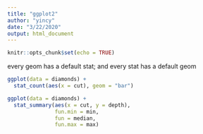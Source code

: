 ```yaml
---
title: "ggplot2"
author: "yincy"
date: "3/22/2020"
output: html_document
---
```


```r
knitr::opts_chunk$set(echo = TRUE)
```


every geom has a default stat; and every stat has a default geom  
```r
ggplot(data = diamonds) +
  stat_count(aes(x = cut), geom = "bar")

ggplot(data = diamonds) +
  stat_summary(aes(x = cut, y = depth), 
               fun.min = min,
               fun = median, 
               fun.max = max)
```



























